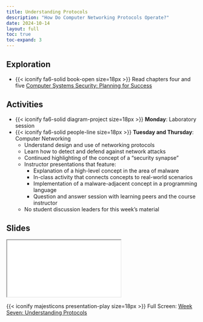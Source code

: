 ```yaml
---
title: Understanding Protocols
description: "How Do Computer Networking Protocols Operate?"
date: 2024-10-14
layout: full
toc: true
toc-expand: 3
---
```


## Exploration

- {{< iconify fa6-solid book-open size=18px >}} Read chapters four and five 
[Computer Systems Security: Planning for
Success](https://web.njit.edu/~rt494/security/)

## Activities

- {{< iconify fa6-solid diagram-project size=18px >}} **Monday**: Laboratory session
- {{< iconify fa6-solid people-line size=18px >}} **Tuesday and Thursday**:
Computer Networking
  - Understand design and use of networking protocols
  - Learn how to detect and defend against network attacks
  - Continued highlighting of the concept of a "security synapse"
  - Instructor presentations that feature:
    - Explanation of a high-level concept in the area of malware
    - In-class activity that connects concepts to real-world scenarios
    - Implementation of a malware-adjacent concept in a programming language
    - Question and answer session with learning peers and the course instructor
  - No student discussion leaders for this week's material

## Slides

```{=html}
<iframe class="slide-deck" src="../../slides/weekseven/"></iframe>
```

{{< iconify majesticons presentation-play size=18px >}} Full Screen: [Week Seven: Understanding Protocols](../../slides/weekseven/)

